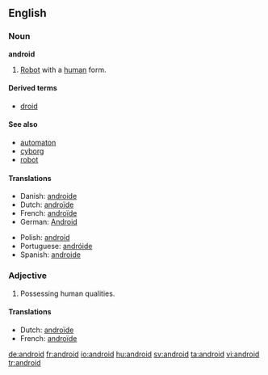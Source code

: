 {{see|Android}}
==English==

===Noun===
'''android'''

# [[Robot]] with a [[human]] form.

====Derived terms====
*[[droid]]

====See also====
*[[automaton]]
*[[cyborg]]
*[[robot]]

====Translations====
{{trans-top|robot with human form}}
*Danish: [[androide]] {{c}}
*Dutch: [[androïde]] {{m}}
*French: [[androïde]] {{m}}
*German: [[Android]] {{m}}
{{trans-mid}}
*Polish: [[android]] {{m}}
*Portuguese: [[andróide]] {{m}}
*Spanish: [[androide]] {{m}}
{{trans-bottom}}

===Adjective===
{{en-adj}}

# Possessing human qualities.

====Translations====
{{trans-top|possessing human qualities}}
*Dutch: [[androïde]] {{m}}
*French: [[androïde]] {{m}}
{{trans-mid}}
{{trans-bottom}}

[[de:android]]
[[fr:android]]
[[io:android]]
[[hu:android]]
[[sv:android]]
[[ta:android]]
[[vi:android]]
[[tr:android]]
